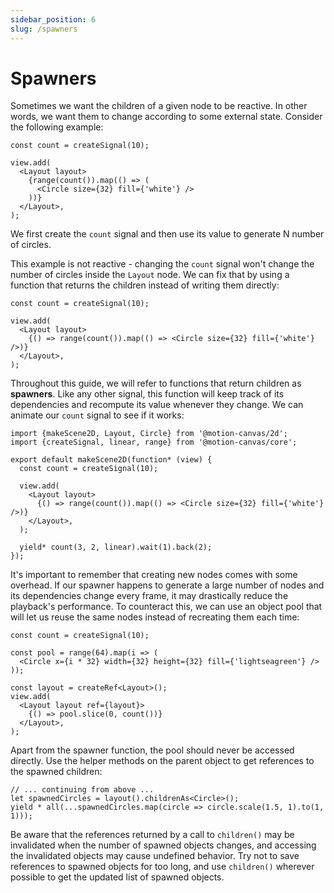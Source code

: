 ```yaml
---
sidebar_position: 6
slug: /spawners
---
```


# Spawners

Sometimes we want the children of a given node to be reactive. In other words,
we want them to change according to some external state. Consider the following
example:

```tsx
const count = createSignal(10);

view.add(
  <Layout layout>
    {range(count()).map(() => (
      <Circle size={32} fill={'white'} />
    ))}
  </Layout>,
);
```

We first create the `count` signal and then use its value to generate N number
of circles.

This example is not reactive - changing the `count` signal won't change the
number of circles inside the `Layout` node. We can fix that by using a function
that returns the children instead of writing them directly:

```tsx
const count = createSignal(10);

view.add(
  <Layout layout>
    {() => range(count()).map(() => <Circle size={32} fill={'white'} />)}
  </Layout>,
);
```

Throughout this guide, we will refer to functions that return children as
**spawners**. Like any other signal, this function will keep track of its
dependencies and recompute its value whenever they change. We can animate our
`count` signal to see if it works:

```tsx editor
import {makeScene2D, Layout, Circle} from '@motion-canvas/2d';
import {createSignal, linear, range} from '@motion-canvas/core';

export default makeScene2D(function* (view) {
  const count = createSignal(10);

  view.add(
    <Layout layout>
      {() => range(count()).map(() => <Circle size={32} fill={'white'} />)}
    </Layout>,
  );

  yield* count(3, 2, linear).wait(1).back(2);
});
```

It's important to remember that creating new nodes comes with some overhead. If
our spawner happens to generate a large number of nodes and its dependencies
change every frame, it may drastically reduce the playback's performance. To
counteract this, we can use an object pool that will let us reuse the same nodes
instead of recreating them each time:

```tsx
const count = createSignal(10);

const pool = range(64).map(i => (
  <Circle x={i * 32} width={32} height={32} fill={'lightseagreen'} />
));

const layout = createRef<Layout>();
view.add(
  <Layout layout ref={layout}>
    {() => pool.slice(0, count())}
  </Layout>,
);
```

Apart from the spawner function, the pool should never be accessed directly. Use
the helper methods on the parent object to get references to the spawned
children:

```tsx
// ... continuing from above ...
let spawnedCircles = layout().childrenAs<Circle>();
yield * all(...spawnedCircles.map(circle => circle.scale(1.5, 1).to(1, 1)));
```

Be aware that the references returned by a call to `children()` may be
invalidated when the number of spawned objects changes, and accessing the
invalidated objects may cause undefined behavior. Try not to save references to
spawned objects for too long, and use `children()` wherever possible to get the
updated list of spawned objects.
